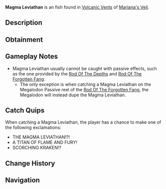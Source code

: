 {{FishInfobox
|image          = Magma Leviathan.png
|rarity         = Exotic
|sea            = First Sea
|location       = [[Volcanic Vents]]
|sublocation    = 
|sources        = Fishing Rod
|nopassive      = 1
|radar_location = 
|prog_speed     = -90
|xp             = 12000
|weather        = Foggy
|time           = Day
|season         = Summer
|bait           = Truffle Worm
|base_weight    = 14000
|base_value     = 25000
|weight_range   = 8000
|base_chance    = 0.1
|base_resil     = 3
}}
'''Magma Leviathan''' is an {{Rarity|Exotic}} fish found in [[Volcanic Vents]] of [[Mariana's Veil]].

== Description ==
{{Description|A behemoth of the volcanic depths, its scales radiate intense heat, turning the water around it into steam. Some say it sleeps for centuries, only waking during great eruptions.|Bestiary Entry}}

== Obtainment ==
{{Description|Surfaces in thick fog, as if the volcano itself breathes it to life.|Bestiary Hint}}
{{Fish Availability|
Mariana's Veil/Volcanic Vents
|top_rods      = 
Fang of the Eclipse\7526.27\9335.58;
Great Rod of Oscar\7373.22\8925.82;
Tempest Rod\7355.44\8992.91;
Astralhook Rod\7217.31\8818.88;
Challenger's Rod\7185.36\8792.29;
Azure Of Lagoon\5867.95\7183.34;
No-Life Rod\5603.7\6859.85;
Friendly Rod\4664.3\5709.87;
Lobster Rod\4699.09\5749.99;
Seraphic Rod\6758.52\8244.1;
Ethereal Prism Rod\6197.94\7537.66;
Rod Of The Forgotten Fang\5194.29\6338.35;
Depthseeker Rod\4150.86\5098.15;
Rod Of The Exalted One\3826.29\4660.85;
Rod Of The Depths\3497.45\4272.64;
Zeus Rod\3362.19\4121.44;
Trident Rod\3203.97\3908.23;
Avalanche Rod\2986.58\3668.92;
Volcanic Rod\2696.8\3305.78;
Steady Rod\1075.85\1326.61
|recommended   = Challenger's Rod
}}

== Gameplay Notes ==
* Magma Leviathan usually cannot be caught with passive effects, such as the one provided by the [[Rod Of The Depths]] and [[Rod Of The Forgotten Fang]].
** The only exception is when catching a Magma Leviathan on the Megalodon Passive reel of the [[Rod Of The Forgotten Fang]], the Megalodon will instead dupe the Magma Leviathan.

== Catch Quips ==
When catching a Magma Leviathan, the player has a chance to make one of the following exclamations:
* THE MAGMA LEVIATHAN!?!
* A TITAN OF FLAME AND FURY!
* SCORCHING KRAKEN!?

== Change History ==
{{Change History|{{subst:Current Version}}}}

== Navigation ==
{{Fish Navbox|Volcanic Vents}}